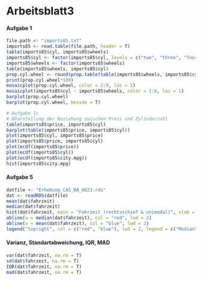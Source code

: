 # Arbeitsblatt3 {.unnumbered}

#### Aufgabe 1

```r
file.path <- "imports85.txt"
imports85 <- read.table(file.path, header = T)
table(imports85$cyl, imports85$wheels)
imports85$cyl <- factor(imports85$cyl, levels = c("two", "three", "four", "five", "six", "eight", "twelve"))
imports85$wheels <- factor(imports85$wheels)
table(imports85$wheels, imports85$cyl)
prop.cyl.wheel <- round(prop.table(table(imports85$wheels, imports85$cyl)), 2)
print(prop.cyl.wheel*100)
mosaicplot(prop.cyl.wheel, color = 2:9, las = 1)
mosaicplot(imports85$cyl ~ imports85$wheels, color = 1:8, las = 1)
barplot(prop.cyl.wheel)
barplot(prop.cyl.wheel, beside = T)

# Aufgabe 1c
# DDarstellung der Beziehung zwischen Preis und Zylinderzahl
table(imports85$price, imports85$cyl)
barplot(table(imports85$price, imports85$cyl))
plot(imports85$cyl, imports85$price)
plot(imports85$price, imports85$cyl)
plot(ecdf(imports85$price))
plot(ecdf(imports85$cyl))
plot(ecdf(imports85$city.mpg))
hist(imports85$city.mpg)
```

#### Aufgabe 5

```r
datfile <- "Erhebung_CAS_DA_HS23.rds"
dat <- readRDS(datfile)
mean(dat$fahrzeit)
median(dat$fahrzeit)
hist(dat$fahrzeit, main = "Fahrzeit (rechtsschief & unimodal)", xlab = "Fahrzeit (min)", ylab = "Häufigkeit")
abline(v = median(dat$fahrzeit), col = "red", lwd = 2)
abline(v = mean(dat$fahrzeit), col = "blue", lwd = 2)
legend("topright", col = c("red", "blue"), lwd = 2, legend = c("Median", "Mittelwert"))
```

#### Varianz, Standartabweichung, IQR, MAD

```r
var(dat$fahrzeit, na.rm = T)
sd(dat$fahrzeit, na.rm = T)
IQR(dat$fahrzeit, na.rm = T)
mad(dat$fahrzeit, na.rm = T)

```

